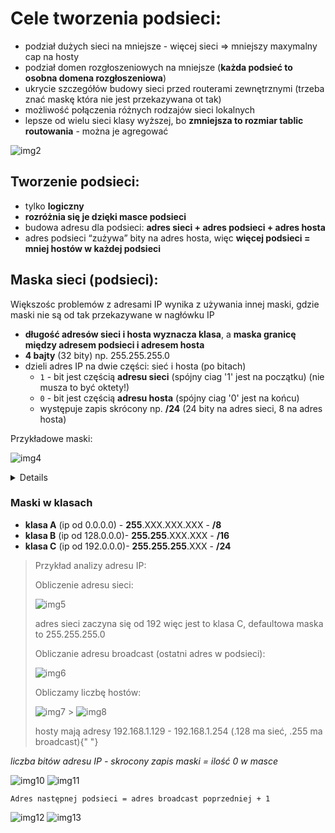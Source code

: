 
# Cele tworzenia podsieci:

- podział dużych sieci na mniejsze - więcej sieci => mniejszy maxymalny cap na hosty
- podział domen rozgłoszeniowych na mniejsze (**każda podsieć to osobna domena rozgłoszeniowa**)
- ukrycie szczegółów budowy sieci przed routerami zewnętrznymi (trzeba znać maskę która nie jest przekazywana ot tak)
- możliwość połączenia różnych rodzajów sieci lokalnych
- lepsze od wielu sieci klasy wyższej, bo **zmniejsza to rozmiar tablic routowania** - można je agregować

![img2](/lab5/img/img2.webp)

## Tworzenie podsieci:

- tylko **logiczny**
- **rozróżnia się je dzięki masce podsieci**
- budowa adresu dla podsieci:
  **adres sieci + adres podsieci + adres hosta**
- adres podsieci “zużywa” bity na adres hosta, więc **więcej podsieci = mniej hostów w każdej podsieci**

## Maska sieci (podsieci):

<Callout>

Większośc problemów z adresami IP wynika z używania innej maski, gdzie maski nie są od tak przekazywane w nagłówku IP

</Callout>

- **długość adresów sieci i hosta wyznacza klasa**, a **maska granicę między adresem podsieci i adresem hosta**
- **4 bajty** (32 bity) np. 255.255.255.0
- dzieli adres IP na dwie części: sieć i hosta (po bitach)
  - `1` - bit jest częścią **adresu sieci** (spójny ciag '1' jest na początku) (nie musza to być oktety!)
  - `0` - bit jest częścią **adresu hosta** (spójny ciag '0' jest na końcu)
  - występuje zapis skrócony np. **/24** (24 bity na adres sieci, 8 na adres hosta)

Przykładowe maski:

![img4](/lab5/img/img4.webp)

<Details summary="wszystkie maski dla IPv4:">

| zapis z '/' | zapis kropkowo dziesietny | Reprezentacja binarna               |
| ----------- | ------------------------- | ----------------------------------- |
| /0          | 0.0.0.0                   | 00000000.00000000.00000000.00000000 |
| /1          | 128.0.0.0                 | 10000000.00000000.00000000.00000000 |
| /2          | 192.0.0.0                 | 11000000.00000000.00000000.00000000 |
| /3          | 224.0.0.0                 | 11100000.00000000.00000000.00000000 |
| /4          | 240.0.0.0                 | 11110000.00000000.00000000.00000000 |
| /5          | 248.0.0.0                 | 11111000.00000000.00000000.00000000 |
| /6          | 252.0.0.0                 | 11111100.00000000.00000000.00000000 |
| /7          | 254.0.0.0                 | 11111110.00000000.00000000.00000000 |
| /8          | 255.0.0.0                 | 11111111.00000000.00000000.00000000 |
| /9          | 255.128.0.0               | 11111111.10000000.00000000.00000000 |
| /10         | 255.192.0.0               | 11111111.11000000.00000000.00000000 |
| /11         | 255.224.0.0               | 11111111.11100000.00000000.00000000 |
| /12         | 255.240.0.0               | 11111111.11110000.00000000.00000000 |
| /13         | 255.248.0.0               | 11111111.11111000.00000000.00000000 |
| /14         | 255.252.0.0               | 11111111.11111100.00000000.00000000 |
| /15         | 255.254.0.0               | 11111111.11111110.00000000.00000000 |
| /16         | 255.255.0.0               | 11111111.11111111.00000000.00000000 |
| /17         | 255.255.128.0             | 11111111.11111111.10000000.00000000 |
| /18         | 255.255.192.0             | 11111111.11111111.11000000.00000000 |
| /19         | 255.255.224.0             | 11111111.11111111.11100000.00000000 |
| /20         | 255.255.240.0             | 11111111.11111111.11110000.00000000 |
| /21         | 255.255.248.0             | 11111111.11111111.11111000.00000000 |
| /22         | 255.255.252.0             | 11111111.11111111.11111100.00000000 |
| /23         | 255.255.254.0             | 11111111.11111111.11111110.00000000 |
| /24         | 255.255.255.0             | 11111111.11111111.11111111.00000000 |
| /25         | 255.255.255.128           | 11111111.11111111.11111111.10000000 |
| /26         | 255.255.255.192           | 11111111.11111111.11111111.11000000 |
| /27         | 255.255.255.224           | 11111111.11111111.11111111.11100000 |
| /28         | 255.255.255.240           | 11111111.11111111.11111111.11110000 |
| /29         | 255.255.255.248           | 11111111.11111111.11111111.11111000 |
| /30         | 255.255.255.252           | 11111111.11111111.11111111.11111100 |
| /31         | 255.255.255.254           | 11111111.11111111.11111111.11111110 |
| /32         | 255.255.255.255           | 11111111.11111111.11111111.11111111 |

</Details>

### Maski w klasach

- **klasa A** (ip od 0.0.0.0) - **255**.XXX.XXX.XXX - **/8**
- **klasa B** (ip od 128.0.0.0)- **255.255**.XXX.XXX - **/16**
- **klasa C** (ip od 192.0.0.0)- **255.255.255**.XXX - **/24**

> Przykład analizy adresu IP:
>
> Obliczenie adresu sieci:
>
> ![img5](/lab5/img/img5.webp)
>
> adres sieci zaczyna się od 192 więc jest to klasa C, defaultowa maska to 255.255.255.0
>
> Obliczanie adresu broadcast (ostatni adres w podsieci):
>
> ![img6](/lab5/img/img6.webp)
>
> Obliczamy liczbę hostów:
>
> ![img7](/lab5/img/img7.webp) > ![img8](/lab5/img/img8.webp)
>
> hosty mają adresy 192.168.1.129 - 192.168.1.254 (.128 ma sieć, .255 ma
> broadcast){" "}

_liczba bitów adresu IP - skrocony zapis maski = ilość 0 w masce_

![img10](/lab5/img/img10.webp)
![img11](/lab5/img/img11.webp)

`Adres następnej podsieci = adres broadcast poprzedniej + 1`

![img12](/lab5/img/img12.webp)
![img13](/lab5/img/img13.webp)
